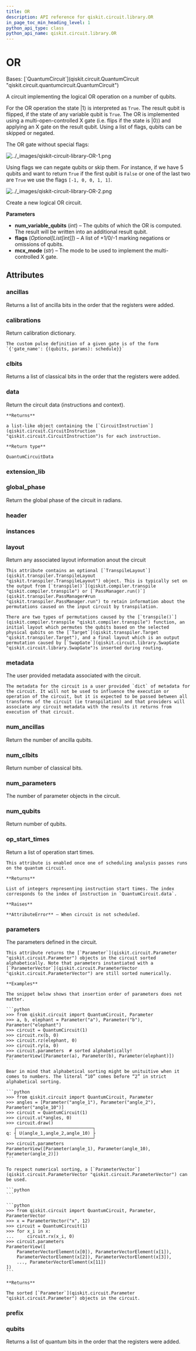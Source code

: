 ```yaml
---
title: OR
description: API reference for qiskit.circuit.library.OR
in_page_toc_min_heading_level: 1
python_api_type: class
python_api_name: qiskit.circuit.library.OR
---
```


# OR

<Class id="qiskit.circuit.library.OR" isDedicatedPage={true} github="https://github.com/qiskit/qiskit/tree/stable/0.24/qiskit/circuit/library/boolean_logic/quantum_or.py" signature="OR(num_variable_qubits, flags=None, mcx_mode='noancilla')" modifiers="class">
  Bases: [`QuantumCircuit`](qiskit.circuit.QuantumCircuit "qiskit.circuit.quantumcircuit.QuantumCircuit")

  A circuit implementing the logical OR operation on a number of qubits.

  For the OR operation the state $|1\rangle$ is interpreted as `True`. The result qubit is flipped, if the state of any variable qubit is `True`. The OR is implemented using a multi-open-controlled X gate (i.e. flips if the state is $|0\rangle$) and applying an X gate on the result qubit. Using a list of flags, qubits can be skipped or negated.

  The OR gate without special flags:

  ![../\_images/qiskit-circuit-library-OR-1.png](/images/api/qiskit/0.43/qiskit-circuit-library-OR-1.png)

  Using flags we can negate qubits or skip them. For instance, if we have 5 qubits and want to return `True` if the first qubit is `False` or one of the last two are `True` we use the flags `[-1, 0, 0, 1, 1]`.

  ![../\_images/qiskit-circuit-library-OR-2.png](/images/api/qiskit/0.43/qiskit-circuit-library-OR-2.png)

  Create a new logical OR circuit.

  **Parameters**

  *   **num\_variable\_qubits** (*int*) – The qubits of which the OR is computed. The result will be written into an additional result qubit.
  *   **flags** (*Optional\[List\[int]]*) – A list of +1/0/-1 marking negations or omissions of qubits.
  *   **mcx\_mode** (*str*) – The mode to be used to implement the multi-controlled X gate.

  ## Attributes

  ### ancillas

  <Attribute id="qiskit.circuit.library.OR.ancillas">
    Returns a list of ancilla bits in the order that the registers were added.
  </Attribute>

  ### calibrations

  <Attribute id="qiskit.circuit.library.OR.calibrations">
    Return calibration dictionary.

    The custom pulse definition of a given gate is of the form `{'gate_name': {(qubits, params): schedule}}`
  </Attribute>

  ### clbits

  <Attribute id="qiskit.circuit.library.OR.clbits">
    Returns a list of classical bits in the order that the registers were added.
  </Attribute>

  ### data

  <Attribute id="qiskit.circuit.library.OR.data">
    Return the circuit data (instructions and context).

    **Returns**

    a list-like object containing the [`CircuitInstruction`](qiskit.circuit.CircuitInstruction "qiskit.circuit.CircuitInstruction")s for each instruction.

    **Return type**

    QuantumCircuitData
  </Attribute>

  ### extension\_lib

  <Attribute id="qiskit.circuit.library.OR.extension_lib" attributeValue="'include &#x22;qelib1.inc&#x22;;'" />

  ### global\_phase

  <Attribute id="qiskit.circuit.library.OR.global_phase">
    Return the global phase of the circuit in radians.
  </Attribute>

  ### header

  <Attribute id="qiskit.circuit.library.OR.header" attributeValue="'OPENQASM 2.0;'" />

  ### instances

  <Attribute id="qiskit.circuit.library.OR.instances" attributeValue="124" />

  ### layout

  <Attribute id="qiskit.circuit.library.OR.layout">
    Return any associated layout information anout the circuit

    This attribute contains an optional [`TranspileLayout`](qiskit.transpiler.TranspileLayout "qiskit.transpiler.TranspileLayout") object. This is typically set on the output from [`transpile()`](qiskit.compiler.transpile "qiskit.compiler.transpile") or [`PassManager.run()`](qiskit.transpiler.PassManager#run "qiskit.transpiler.PassManager.run") to retain information about the permutations caused on the input circuit by transpilation.

    There are two types of permutations caused by the [`transpile()`](qiskit.compiler.transpile "qiskit.compiler.transpile") function, an initial layout which permutes the qubits based on the selected physical qubits on the [`Target`](qiskit.transpiler.Target "qiskit.transpiler.Target"), and a final layout which is an output permutation caused by [`SwapGate`](qiskit.circuit.library.SwapGate "qiskit.circuit.library.SwapGate")s inserted during routing.
  </Attribute>

  ### metadata

  <Attribute id="qiskit.circuit.library.OR.metadata">
    The user provided metadata associated with the circuit.

    The metadata for the circuit is a user provided `dict` of metadata for the circuit. It will not be used to influence the execution or operation of the circuit, but it is expected to be passed between all transforms of the circuit (ie transpilation) and that providers will associate any circuit metadata with the results it returns from execution of that circuit.
  </Attribute>

  ### num\_ancillas

  <Attribute id="qiskit.circuit.library.OR.num_ancillas">
    Return the number of ancilla qubits.
  </Attribute>

  ### num\_clbits

  <Attribute id="qiskit.circuit.library.OR.num_clbits">
    Return number of classical bits.
  </Attribute>

  ### num\_parameters

  <Attribute id="qiskit.circuit.library.OR.num_parameters">
    The number of parameter objects in the circuit.
  </Attribute>

  ### num\_qubits

  <Attribute id="qiskit.circuit.library.OR.num_qubits">
    Return number of qubits.
  </Attribute>

  ### op\_start\_times

  <Attribute id="qiskit.circuit.library.OR.op_start_times">
    Return a list of operation start times.

    This attribute is enabled once one of scheduling analysis passes runs on the quantum circuit.

    **Returns**

    List of integers representing instruction start times. The index corresponds to the index of instruction in `QuantumCircuit.data`.

    **Raises**

    **AttributeError** – When circuit is not scheduled.
  </Attribute>

  ### parameters

  <Attribute id="qiskit.circuit.library.OR.parameters">
    The parameters defined in the circuit.

    This attribute returns the [`Parameter`](qiskit.circuit.Parameter "qiskit.circuit.Parameter") objects in the circuit sorted alphabetically. Note that parameters instantiated with a [`ParameterVector`](qiskit.circuit.ParameterVector "qiskit.circuit.ParameterVector") are still sorted numerically.

    **Examples**

    The snippet below shows that insertion order of parameters does not matter.

    ```python
    >>> from qiskit.circuit import QuantumCircuit, Parameter
    >>> a, b, elephant = Parameter("a"), Parameter("b"), Parameter("elephant")
    >>> circuit = QuantumCircuit(1)
    >>> circuit.rx(b, 0)
    >>> circuit.rz(elephant, 0)
    >>> circuit.ry(a, 0)
    >>> circuit.parameters  # sorted alphabetically!
    ParameterView([Parameter(a), Parameter(b), Parameter(elephant)])
    ```

    Bear in mind that alphabetical sorting might be unituitive when it comes to numbers. The literal “10” comes before “2” in strict alphabetical sorting.

    ```python
    >>> from qiskit.circuit import QuantumCircuit, Parameter
    >>> angles = [Parameter("angle_1"), Parameter("angle_2"), Parameter("angle_10")]
    >>> circuit = QuantumCircuit(1)
    >>> circuit.u(*angles, 0)
    >>> circuit.draw()
       ┌─────────────────────────────┐
    q: ┤ U(angle_1,angle_2,angle_10) ├
       └─────────────────────────────┘
    >>> circuit.parameters
    ParameterView([Parameter(angle_1), Parameter(angle_10), Parameter(angle_2)])
    ```

    To respect numerical sorting, a [`ParameterVector`](qiskit.circuit.ParameterVector "qiskit.circuit.ParameterVector") can be used.

    ```python
    ```

    ```python
    >>> from qiskit.circuit import QuantumCircuit, Parameter, ParameterVector
    >>> x = ParameterVector("x", 12)
    >>> circuit = QuantumCircuit(1)
    >>> for x_i in x:
    ...     circuit.rx(x_i, 0)
    >>> circuit.parameters
    ParameterView([
        ParameterVectorElement(x[0]), ParameterVectorElement(x[1]),
        ParameterVectorElement(x[2]), ParameterVectorElement(x[3]),
        ..., ParameterVectorElement(x[11])
    ])
    ```

    **Returns**

    The sorted [`Parameter`](qiskit.circuit.Parameter "qiskit.circuit.Parameter") objects in the circuit.
  </Attribute>

  ### prefix

  <Attribute id="qiskit.circuit.library.OR.prefix" attributeValue="'circuit'" />

  ### qubits

  <Attribute id="qiskit.circuit.library.OR.qubits">
    Returns a list of quantum bits in the order that the registers were added.
  </Attribute>
</Class>

